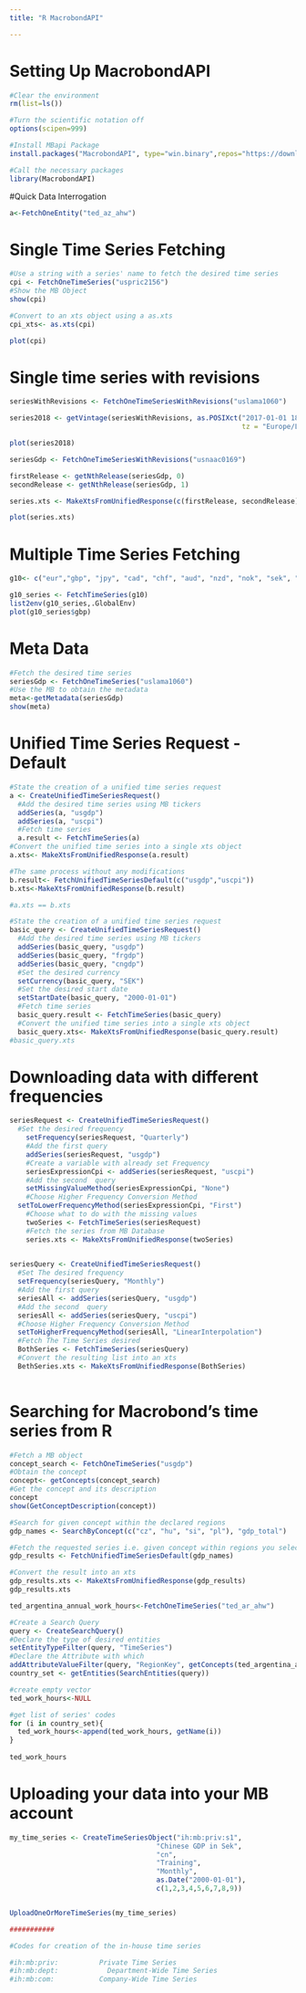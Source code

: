 ```yaml
---
title: "R MacrobondAPI"

---
```


# Setting Up  MacrobondAPI


```r
#Clear the environment
rm(list=ls())

#Turn the scientific notation off
options(scipen=999)

#Install MBapi Package 
install.packages("MacrobondAPI", type="win.binary",repos="https://download.macrobond.com/installation/R")
```


```r
#Call the necessary packages
library(MacrobondAPI)
```

#Quick Data Interrogation 

```r

a<-FetchOneEntity("ted_az_ahw")

```

# Single Time Series Fetching


```r

#Use a string with a series' name to fetch the desired time series
cpi <- FetchOneTimeSeries("uspric2156")
#Show the MB Object
show(cpi)

#Convert to an xts object using a as.xts
cpi_xts<- as.xts(cpi)

plot(cpi)

```

# Single time series with revisions 

```r

seriesWithRevisions <- FetchOneTimeSeriesWithRevisions("uslama1060") 

series2018 <- getVintage(seriesWithRevisions, as.POSIXct("2017-01-01 18:00:00",
                                                         tz = "Europe/London")) 

plot(series2018)

```


```r

seriesGdp <- FetchOneTimeSeriesWithRevisions("usnaac0169") 

firstRelease <- getNthRelease(seriesGdp, 0) 
secondRelease <- getNthRelease(seriesGdp, 1) 

series.xts <- MakeXtsFromUnifiedResponse(c(firstRelease, secondRelease)) 

plot(series.xts)

```

# Multiple Time Series Fetching



```r

g10<- c("eur","gbp", "jpy", "cad", "chf", "aud", "nzd", "nok", "sek", "dkk")

g10_series <- FetchTimeSeries(g10)
list2env(g10_series,.GlobalEnv)
plot(g10_series$gbp)
```


# Meta Data


```r
#Fetch the desired time series
seriesGdp <- FetchOneTimeSeries("uslama1060")
#Use the MB to obtain the metadata
meta<-getMetadata(seriesGdp)
show(meta)
```

# Unified Time Series Request - Default

```r


#State the creation of a unified time series request
a <- CreateUnifiedTimeSeriesRequest()
  #Add the desired time series using MB tickers
  addSeries(a, "usgdp")
  addSeries(a, "uscpi")
  #Fetch time series
  a.result <- FetchTimeSeries(a)
#Convert the unified time series into a single xts object
a.xts<- MakeXtsFromUnifiedResponse(a.result)

#The same process without any modifications
b.result<- FetchUnifiedTimeSeriesDefault(c("usgdp","uscpi"))
b.xts<-MakeXtsFromUnifiedResponse(b.result)

#a.xts == b.xts

```

```r

#State the creation of a unified time series request
basic_query <- CreateUnifiedTimeSeriesRequest()
  #Add the desired time series using MB tickers
  addSeries(basic_query, "usgdp")
  addSeries(basic_query, "frgdp")
  addSeries(basic_query, "cngdp")
  #Set the desired currency
  setCurrency(basic_query, "SEK")
  #Set the desired start date
  setStartDate(basic_query, "2000-01-01")
  #Fetch time series 
  basic_query.result <- FetchTimeSeries(basic_query)
  #Convert the unified time series into a single xts object
  basic_query.xts<- MakeXtsFromUnifiedResponse(basic_query.result)
#basic_query.xts

```

# Downloading data with different frequencies


```r

seriesRequest <- CreateUnifiedTimeSeriesRequest()
  #Set the desired frequency
	setFrequency(seriesRequest, "Quarterly")
	#Add the first query
	addSeries(seriesRequest, "usgdp")
	#Create a variable with already set Frequency
	seriesExpressionCpi <- addSeries(seriesRequest, "uscpi")
	#Add the second  query
	setMissingValueMethod(seriesExpressionCpi, "None")
	#Choose Higher Frequency Conversion Method
  setToLowerFrequencyMethod(seriesExpressionCpi, "First")
	#Choose what to do with the missing values
	twoSeries <- FetchTimeSeries(seriesRequest)
	#Fetch the series from MB Database
	series.xts <- MakeXtsFromUnifiedResponse(twoSeries)
	

```


```r

seriesQuery <- CreateUnifiedTimeSeriesRequest()
  #Set The desired frequency
  setFrequency(seriesQuery, "Monthly")
  #Add the first query
  seriesAll <- addSeries(seriesQuery, "usgdp")
  #Add the second  query
  seriesAll <- addSeries(seriesQuery, "uscpi")
  #Choose Higher Frequency Conversion Method
  setToHigherFrequencyMethod(seriesAll, "LinearInterpolation")
  #Fetch The Time Series desired 
  BothSeries <- FetchTimeSeries(seriesQuery)
  #Convert the resulting list into an xts
  BethSeries.xts <- MakeXtsFromUnifiedResponse(BothSeries)
  
```


# Searching for Macrobond's time series from R

```r

#Fetch a MB object
concept_search <- FetchOneTimeSeries("usgdp")
#Obtain the concept
concept<- getConcepts(concept_search)
#Get the concept and its description
concept
show(GetConceptDescription(concept))

```

```r

#Search for given concept within the declared regions
gdp_names <- SearchByConcept(c("cz", "hu", "si", "pl"), "gdp_total")

#Fetch the requested series i.e. given concept within regions you selected 
gdp_results <- FetchUnifiedTimeSeriesDefault(gdp_names)

#Convert the result into an xts
gdp_results.xts <- MakeXtsFromUnifiedResponse(gdp_results)
gdp_results.xts
```

```r

ted_argentina_annual_work_hours<-FetchOneTimeSeries("ted_ar_ahw")

#Create a Search Query
query <- CreateSearchQuery()
#Declare the type of desired entities
setEntityTypeFilter(query, "TimeSeries")
#Declare the Attribute with which 
addAttributeValueFilter(query, "RegionKey", getConcepts(ted_argentina_annual_work_hours)) 
country_set <- getEntities(SearchEntities(query))

#create empty vector
ted_work_hours<-NULL

#get list of series' codes
for (i in country_set){
  ted_work_hours<-append(ted_work_hours, getName(i))
}
  
ted_work_hours
```

# Uploading your data into your MB account

```r


my_time_series <- CreateTimeSeriesObject("ih:mb:priv:s1",
                                    "Chinese GDP in Sek",
                                    "cn",
                                    "Training",
                                    "Monthly",
                                    as.Date("2000-01-01"),
                                    c(1,2,3,4,5,6,7,8,9))


UploadOneOrMoreTimeSeries(my_time_series)

###########

#Codes for creation of the in-house time series 

#ih:mb:priv:          Private Time Series
#ih:mb:dept:	        Department-Wide Time Series
#ih:mb:com:           Company-Wide Time Series

```













